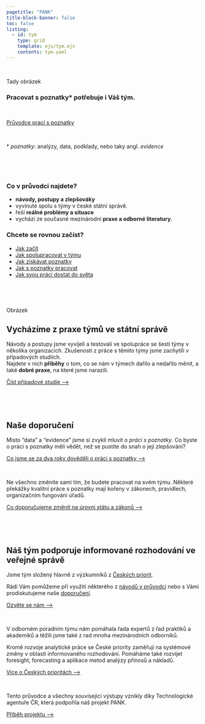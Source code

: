 ```yaml
---
pagetitle: "PANK"
title-block-banner: false
toc: false
listing: 
  - id: tym
    type: grid
    template: ejs/tym.ejs
    contents: tym.yaml
---
```


:::{.column-page-inset}

<br />

::: {.grid}

::: {.g-col-12 .g-col-md-6}

Tady obrázek

:::

::: {.g-col-12 .g-col-md-6}


### Pracovat s poznatky* potřebuje i Váš tým.<br />

<br />

:::{.btn .btn-primary}
[Průvodce prací s poznatky](/pruvodce)
:::

<br />

\* *poznatky*: analýzy, data, podklady, nebo taky angl. *evidence*

<br />

:::
:::

:::{.page-full .strip .page-inset}

:::{.aside}

<br />

:::

:::{.grid}


:::{.g-col-12 .g-col-md-6}


### Co v průvodci najdete?

:::{.front-listing-left}

- **návody, postupy a zlepšováky**
- vyvinuté spolu s týmy v české státní správě.
- řeší **reálné problémy a situace**
- vychází ze současné mezinárodní **praxe a odborné literatury**.
:::

:::
:::{.g-col-12 .g-col-md-6}

### Chcete se rovnou začíst?

:::{.front-listing-right}


- [Jak začít](/pruvodce/jak-zacit)  
- [Jak spolupracovat v týmu](/pruvodce/list-rizeni.html) 
- [Jak získávat poznatky](/pruvodce/list-ziskavani.html)   
- [Jak s poznatky pracovat](/pruvodce/list-metody.html)   
- [Jak svou práci dostat do světa](/pruvodce/list-vyuziti.html) 

:::

<br />

:::
:::

:::

:::{.grid}

:::{.g-col-12 .g-col-md-6}

<br />

Obrázek
:::


:::{.g-col-12 .g-col-md-6}


## Vycházíme z praxe týmů ve státní správě

Návody a postupy jsme vyvíjeli a testovali ve spolupráce se šesti týmy v několika organizacích.   Zkušenosti z práce s těmito týmy jsme zachytili v případových studiích.  
Najdete v nich **příběhy** o tom, co se nám v týmech dařilo a nedařilo měnit, a také **dobré praxe**, na které jsme narazili.

:::{.btn .btn-primary}
[Číst případové studie ⟶](/pripadove-studie)
:::

<br />

:::

:::

:::

:::{.page-full .strip .page-inset}

:::{.aside}
<br />
:::

## Naše doporučení

Místo "data" a "evidence" jsme si zvykli mluvit o *práci s poznatky*. Co byste o práci s poznatky měli vědět, než se pustíte do snah o její zlepšování?

:::{.btn .btn-primary}
[Co jsme se za dva roky dověděli o práci s poznatky ⟶](/teze-tymy)
:::

<br />

Ne všechno změníte sami tím, že budete pracovat na svém týmu. Některé překážky kvalitní práce s poznatky mají kořeny v zákonech, pravidlech, organizačním fungování úřadů.

:::{.btn .btn-primary}
[Co doporučujeme změnit na úrovni státu a zákonů ⟶](/doporuceni)
:::

<br />

:::

<br />

## Náš tým podporuje informované rozhodování ve veřejné správě

Jsme tým složený hlavně z výzkumníků z [Českých priorit](https://ceskepriority.cz).

Rádi Vám pomůžeme při využití některého z [návodů v průvodci](/pruvodce) nebo s Vámi prodiskutujeme naše [doporučení](/doporuceni).

:::{.btn .btn-primary}
[Ozvěte se nám ⟶](mailto:email@ceskepriority.cz)
:::


<br />


:::{.d-none .d-sm-block}
:::{#tym}
:::
:::


V odborném poradním týmu nám pomáhala řada expertů z řad praktiků a akademiků a těžili jsme také z rad mnoha mezinárodních odborníků.

Kromě rozvoje analytické práce se České priority zaměřují na systémové změny v oblasti informovaného rozhodování. Pomáháme také rozvíjet foresight, forecasting a aplikace metod analýzy přínosů a nákladů.

:::{.btn .btn-primary}
[Více o Českých prioritách ⟶](https://ceskepriority.cz)
:::

<br />

Tento průvodce a všechny související výstupy vznikly díky Technologické agentuře ČR, která podpořila náš projekt PANK. 

:::{.btn .btn-primary}
[Příběh projektu ⟶](/pribeh-projektu)
:::



